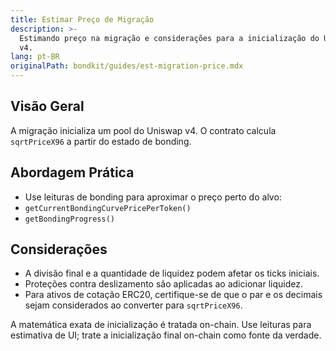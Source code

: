 ```yaml
---
title: Estimar Preço de Migração
description: >-
  Estimando preço na migração e considerações para a inicialização do Uniswap
  v4.
lang: pt-BR
originalPath: bondkit/guides/est-migration-price.mdx
---
```

## Visão Geral

A migração inicializa um pool do Uniswap v4. O contrato calcula `sqrtPriceX96` a partir do estado de bonding.

## Abordagem Prática

- Use leituras de bonding para aproximar o preço perto do alvo:
- `getCurrentBondingCurvePricePerToken()`
- `getBondingProgress()`

## Considerações

- A divisão final e a quantidade de liquidez podem afetar os ticks iniciais.
- Proteções contra deslizamento são aplicadas ao adicionar liquidez.
- Para ativos de cotação ERC20, certifique-se de que o par e os decimais sejam considerados ao converter para `sqrtPriceX96`.

<Note>
A matemática exata de inicialização é tratada on-chain. Use leituras para estimativa de UI; trate a inicialização final on-chain como fonte da verdade.
</Note>


